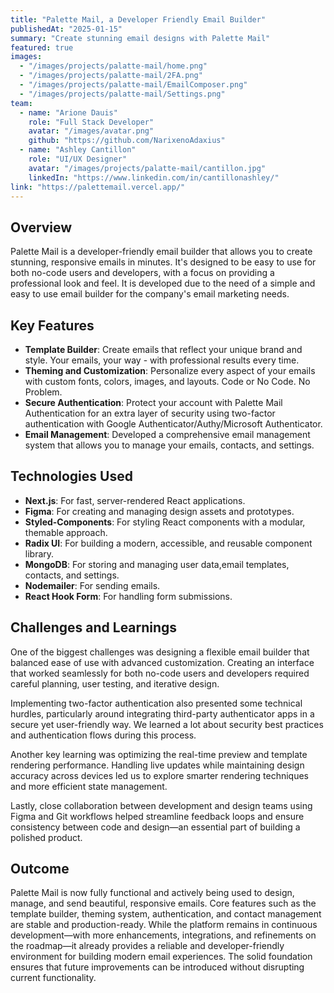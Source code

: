 ```yaml
---
title: "Palette Mail, a Developer Friendly Email Builder"
publishedAt: "2025-01-15"
summary: "Create stunning email designs with Palette Mail"
featured: true
images:
  - "/images/projects/palatte-mail/home.png"
  - "/images/projects/palatte-mail/2FA.png"
  - "/images/projects/palatte-mail/EmailComposer.png"
  - "/images/projects/palatte-mail/Settings.png"
team:
  - name: "Arione Dauis"
    role: "Full Stack Developer"
    avatar: "/images/avatar.png"
    github: "https://github.com/NarixenoAdaxius"
  - name: "Ashley Cantillon"
    role: "UI/UX Designer"
    avatar: "/images/projects/palatte-mail/cantillon.jpg"
    linkedIn: "https://www.linkedin.com/in/cantillonashley/"
link: "https://palettemail.vercel.app/"
---
```


## Overview

Palette Mail is a developer-friendly email builder that allows you to create stunning, responsive emails in minutes. It's designed to be easy to use for both no-code users and developers, with a focus on providing a professional look and feel. It is developed due to the need of a simple and easy to use email builder for the company's email marketing needs.

## Key Features

- **Template Builder**: Create emails that reflect your unique brand and style. Your emails, your way - with professional results every time.
- **Theming and Customization**: Personalize every aspect of your emails with custom fonts, colors, images, and layouts. Code or No Code. No Problem.
- **Secure Authentication**: Protect your account with Palette Mail Authentication for an extra layer of security using two-factor authentication with Google Authenticator/Authy/Microsoft Authenticator.
- **Email Management**: Developed a comprehensive email management system that allows you to manage your emails, contacts, and settings.

## Technologies Used

- **Next.js**: For fast, server-rendered React applications.
- **Figma**: For creating and managing design assets and prototypes.
- **Styled-Components**: For styling React components with a modular, themable approach.
- **Radix UI**: For building a modern, accessible, and reusable component library.
- **MongoDB**: For storing and managing user data,email templates, contacts, and settings.
- **Nodemailer**: For sending emails.
- **React Hook Form**: For handling form submissions.

## Challenges and Learnings

One of the biggest challenges was designing a flexible email builder that balanced ease of use with advanced customization. Creating an interface that worked seamlessly for both no-code users and developers required careful planning, user testing, and iterative design.

Implementing two-factor authentication also presented some technical hurdles, particularly around integrating third-party authenticator apps in a secure yet user-friendly way. We learned a lot about security best practices and authentication flows during this process.

Another key learning was optimizing the real-time preview and template rendering performance. Handling live updates while maintaining design accuracy across devices led us to explore smarter rendering techniques and more efficient state management.

Lastly, close collaboration between development and design teams using Figma and Git workflows helped streamline feedback loops and ensure consistency between code and design—an essential part of building a polished product.



## Outcome

 Palette Mail is now fully functional and actively being used to design, manage, and send beautiful, responsive emails. Core features such as the template builder, theming system, authentication, and contact management are stable and production-ready. While the platform remains in continuous development—with more enhancements, integrations, and refinements on the roadmap—it already provides a reliable and developer-friendly environment for building modern email experiences. The solid foundation ensures that future improvements can be introduced without disrupting current functionality.